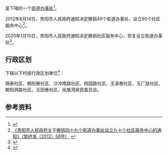 {{中国乡级行政区|52/01/02/009/000}}

'''{{PAGENAMEBASE}}'''是{{PRC admin/fullname|52/01/02/009/000|3}}下辖的一个[[街道办事处|街道办事处]]<ref>{{PRC admin/ref sgc|{{PRC admin/parent|52/01/02/009/000}}}}</ref>。

2012年8月14日，贵阳市人民政府通知决定撤销49个街道办事处，设立90个社区服务中心<ref>[http://www.gygov.gov.cn/art/2012/8/14/art_18583_411039.html 《贵阳市人民政府关于撤销四十九个街道办事处设立九十个社区服务中心的通知》（筑府发〔2012〕58号）] {{webarchive|url=https://web.archive.org/web/20170907041232/http://www.gygov.gov.cn/art/2012/8/14/art_18583_411039.html |date=2017-09-07 }}</ref>。

2020年1月10日，贵阳市人民政府通知决定撤销社区服务中心，恢复设立街道办事处<ref>{{Cite web |url=http://www.guiyang.gov.cn/zwgk/zfxxgks/fdzdgknr/lzyj/gfxwj/szfgfxwj/qff/202002/t20200214_48947940.html |title=《贵阳市人民政府关于科学规范设置街道办事处的通知》（筑府发〔2020〕2号） |access-date=2020-11-15 |archive-date=2020-05-28 |archive-url=https://web.archive.org/web/20200528084441/http://www.guiyang.gov.cn/zwgk/zfxxgks/fdzdgknr/lzyj/gfxwj/szfgfxwj/qff/202002/t20200214_48947940.html |dead-url=no }}</ref>。

== 行政区划 ==
{{PAGENAMEBASE}}下辖以下村级行政区划单位<ref>{{PRC admin/ref sgc|52/01/02/009/000}}</ref>：

锦泰社区、朝阳巷社区、沙冲南路社区、桃园路社区、玉溪巷社区、玉厂路社区、朝阳洞路社区、玉田巷社区、凤凰湾居民委员会。

== 参考资料 ==
{{reflist}}

{{贵州行政区划小作品}}
{{PRC admin/navcat|52/01/02/009/000}}